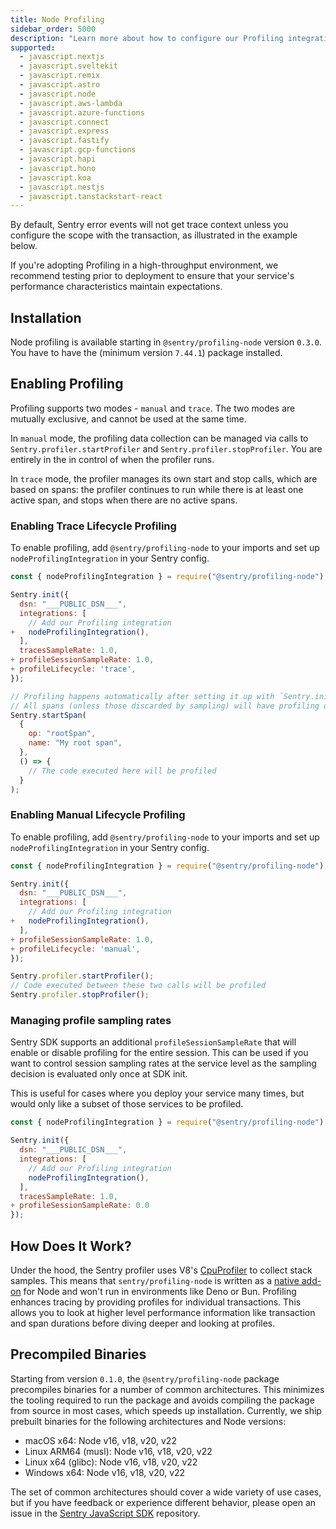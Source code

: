 ```yaml
---
title: Node Profiling
sidebar_order: 5000
description: "Learn more about how to configure our Profiling integration and start profiling your code."
supported:
  - javascript.nextjs
  - javascript.sveltekit
  - javascript.remix
  - javascript.astro
  - javascript.node
  - javascript.aws-lambda
  - javascript.azure-functions
  - javascript.connect
  - javascript.express
  - javascript.fastify
  - javascript.gcp-functions
  - javascript.hapi
  - javascript.hono
  - javascript.koa
  - javascript.nestjs
  - javascript.tanstackstart-react
---
```


By default, Sentry error events will not get trace context unless you configure the scope with the transaction, as illustrated in the example below.

<Alert>

If you're adopting Profiling in a high-throughput environment, we recommend testing prior to deployment to ensure that your service's performance characteristics maintain expectations.

</Alert>

## Installation

Node profiling is available starting in `@sentry/profiling-node` version `0.3.0`.
You have to have the <PlatformSdkPackageName fallback="@sentry/node"/> (minimum version `7.44.1`) package installed.

## Enabling Profiling

Profiling supports two modes - `manual` and `trace`. The two modes are mutually exclusive, and cannot be used at the same time.

In `manual` mode, the profiling data collection can be managed via calls to `Sentry.profiler.startProfiler` and `Sentry.profiler.stopProfiler`. You are entirely in the in control of when the profiler runs.

In `trace` mode, the profiler manages its own start and stop calls, which are based on spans: the profiler continues to run while there is at least one active span, and stops when there are no active spans.

### Enabling Trace Lifecycle Profiling

To enable profiling, add `@sentry/profiling-node` to your imports and set up `nodeProfilingIntegration` in your Sentry config.

```javascript {diff}
const { nodeProfilingIntegration } = require("@sentry/profiling-node");

Sentry.init({
  dsn: "___PUBLIC_DSN___",
  integrations: [
    // Add our Profiling integration
+   nodeProfilingIntegration(),
  ],
  tracesSampleRate: 1.0,
+ profileSessionSampleRate: 1.0,
+ profileLifecycle: 'trace',
});

// Profiling happens automatically after setting it up with `Sentry.init()`.
// All spans (unless those discarded by sampling) will have profiling data attached to them.
Sentry.startSpan(
  {
    op: "rootSpan",
    name: "My root span",
  },
  () => {
    // The code executed here will be profiled
  }
);
```

### Enabling Manual Lifecycle Profiling

To enable profiling, add `@sentry/profiling-node` to your imports and set up `nodeProfilingIntegration` in your Sentry config.

```javascript {diff}
const { nodeProfilingIntegration } = require("@sentry/profiling-node");

Sentry.init({
  dsn: "___PUBLIC_DSN___",
  integrations: [
    // Add our Profiling integration
+   nodeProfilingIntegration(),
  ],
+ profileSessionSampleRate: 1.0,
+ profileLifecycle: 'manual',
});

Sentry.profiler.startProfiler();
// Code executed between these two calls will be profiled
Sentry.profiler.stopProfiler();
```

### Managing profile sampling rates

Sentry SDK supports an additional `profileSessionSampleRate` that will enable or disable profiling for the entire session. This can be used if you want to control session sampling rates at the service level as the sampling decision is evaluated only once at SDK init.

This is useful for cases where you deploy your service many times, but would only like a subset of those services to be profiled.

```javascript {diff}
const { nodeProfilingIntegration } = require("@sentry/profiling-node");

Sentry.init({
  dsn: "___PUBLIC_DSN___",
  integrations: [
    // Add our Profiling integration
    nodeProfilingIntegration(),
  ],
  tracesSampleRate: 1.0,
+ profileSessionSampleRate: 0.0
});
```


## How Does It Work?

Under the hood, the Sentry profiler uses V8's [CpuProfiler](https://v8docs.nodesource.com/node-18.2/d2/d34/classv8_1_1_cpu_profiler.html) to collect stack samples. This means that `sentry/profiling-node` is written as a [native add-on](https://nodejs.org/docs/latest-v18.x/api/addons.html) for Node and won't run in environments like Deno or Bun. Profiling enhances tracing by providing profiles for individual transactions. This allows you to look at higher level performance information like transaction and span durations before diving deeper and looking at profiles.

<Include name="profiling-node-runtime-flags.mdx" />

## Precompiled Binaries

Starting from version `0.1.0`, the `@sentry/profiling-node` package precompiles binaries for a number of common architectures. This minimizes the tooling required to run the package and avoids compiling the package from source in most cases, which speeds up installation. Currently, we ship prebuilt binaries for the following architectures and Node versions:

- macOS x64: Node v16, v18, v20, v22
- Linux ARM64 (musl): Node v16, v18, v20, v22
- Linux x64 (glibc): Node v16, v18, v20, v22
- Windows x64: Node v16, v18, v20, v22

The set of common architectures should cover a wide variety of use cases, but if you have feedback or experience different behavior, please open an issue in the [Sentry JavaScript SDK](https://github.com/getsentry/sentry-javascript) repository.
```
